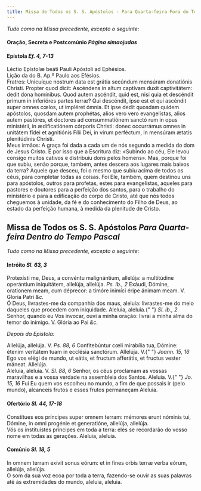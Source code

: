```yaml
---
title: Missa de Todos os S. S. Apóstolos - Para Quarta-feira Fora do Tempo Pascal
---
```


<em>Tudo como na Missa precedente, excepto o seguinte:</em>

<h4 class="text-center">
  Oração, Secreta e Postcomúnio <em>Página simaojudas</em>
</h4>

<h4 class="text-center">
  Epístola <em>Ef. 4, 7-13</em>
</h4>
<div class="container-fluid">
  <div class="row">
    <div class="col-6 text-justify">
      Léctio Epístolæ beáti Pauli Apóstoli ad Ephésios.
    </div>
    <div class="col-6 text-justify">Lição da do B. Ap.º Paulo aos Efésios.</div>
    <div class="col-6 dropcaps text-justify">
      Fratres: Unicuíque nostrum data est grátia secúndum mensúram donatiónis
      Christi. Propter quod dicit: Ascéndens in altum captívam duxit
      captivitátem: dedit dona homínibus. Quod autem ascéndit, quid est, nisi
      quia et descéndit primum in inferióres partes terræ? Qui descéndit, ipse
      est et qui ascéndit super omnes cœlos, ut impléret ómnia. Et ipse dedit
      quosdam quidem apóstolos, quosdam autem prophétas, alios vero vero
      evangelístas, alios autem pastóres, et doctores ad consummatiónem sanctó
      rum in opus ministérii, in ædificatiónem córporis Christi: donec
      occurrámus omnes in unitátem fídei et agnitiónis Fílii Dei, in virum
      perféctum, in mensúram ætatis plenitúdinis Christi.
    </div>
    <div class="col-6 dropcaps text-justify">
      Meus irmãos: A graça foi dada a cada um de nós segundo a medida do dom de
      Jesus Cristo. É por isso que a Escritura diz: «Subindo ao céu, Ele levou
      consigo muitos cativos e distribuiu dons pelos homens». Mas, porque foi
      que subiu, senão porque, também, antes descera aos lugares mais baixos da
      terra? Aquele que desceu, foi o mesmo que subiu acima de todos os céus,
      para completar todas as coisas. Foi Ele, também, quem destinou uns para
      apóstolos, outros para profetas, estes para evangelistas, aqueles para
      pastores e doutores para a perfeição dos santos, para o trabalho do
      ministério e para a edificação do corpo de Cristo, até que nós todos
      cheguemos à unidade, da fé e do conhecimento do Filho de Deus, ao estado
      da perfeição humana, à medida da plenitude de Cristo.
    </div>
  </div>
</div>

<h2 class="text-center">Missa de Todos os S. S. Apóstolos <em>Para Quarta-feira Dentro do Tempo Pascal</EM></h2>

<em>Tudo como na Missa precedente, excepto o seguinte:</em>

<h4 class="text-center">
  Intróito <em>Sl. 63, 3</em>
</h4>
<div class="container-fluid">
  <div class="row">
    <div class="col-6 dropcaps text-justify">
      Protexísti me, Deus, a convéntu malignántium, allelúja: a multitúdine
      operántium iniquitátem, allelúja, allelúja. <em>Ps. ib., 2</em> Exáudi,
      Dómine, orationem meam, cum déprecor: a timóre inimíci éripe ánimam meam.
      V. Gloria Patri <em>&c.</em>
    </div>
    <div class="col-6 dropcaps text-justify">
      Ó Deus, livrastes-me da companhia dos maus, aleluia: livrastes-me do meio
      daqueles que procedem com iniquidade. Aleluia, aleluia.{" "}
      <em>Sl. ib., 2</em> Senhor, quando eu Vos invocar, ouvi a minha oração:
      livrai a minha alma do temor do inimigo. V. Glória ao Pai <em>&c.</em>
    </div>
  </div>
</div>

<em>Depois da Epistola:</em>

<div class="container-fluid">
  <div class="row">
    <div class="col-6 text-justify">
      Allelúja, allelúja. V. <em>Ps. 88, 6</em> Confitebúntur cœli mirabília
      tua, Dómine: étenim veritátem tuam in ecclésia sanctórum. Allelúja. V.{" "}
      <em>Joann. 15, 16</em> Ego vos elégi de mundo, ut eátis, et fructum
      afferátis, et fructus vester máneat. Allelúja.
    </div>
    <div class="col-6 text-justify">
      Aleluia, aleluia. V. <em>Sl. 88, 6</em> Senhor, os céus proclamam as
      vossas maravilhas e a vossa verdade na assembleia dos Santos. Aleluia. V.{" "}
      <em>Jo. 15, 16</em> Fui Eu quem vos escolheu no mundo, a fim de que
      possais ir (pelo mundo), alcanceis frutos e esses frutos permaneçam
      Aleluia.
    </div>
  </div>
</div>

<h4 class="text-center">
  Ofertório <em>Sl. 44, 17-18</em>
</h4>
<div class="container-fluid">
  <div class="row">
    <div class="col-6 dropcaps text-justify">
      Constítues eos príncipes super omnem terram: mémores erunt nóminis tui,
      Dómine, in omni progénie et generatióne, allelúja, allelúja.
    </div>
    <div class="col-6 dropcaps text-justify">
      Vós os instituístes príncipes em toda a terra: eles se recordarão do vosso
      nome em todas as gerações. Aleluia, aleluia.
    </div>
  </div>
</div>

<h4 class="text-center">
  Comúnio <em>Sl. 18, 5</em>
</h4>
<div class="container-fluid">
  <div class="row">
    <div class="col-6 dropcaps text-justify">
      In omnem terram exívit sonus eórum: et in fines orbis terræ verba eórum,
      allelúja, allelúja.
    </div>
    <div class="col-6 dropcaps text-justify">
      O som da sua voz ecoa por toda a terra, fazendo-se ouvir as suas palavras
      até às extremidades do mundo, aleluia, aleluia.
    </div>
  </div>
</div>
